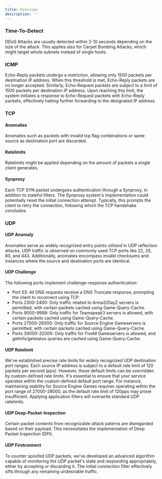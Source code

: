 ```yaml
---
title: Overview
description: ''
---
```


### Time-To-Detect ###
DDoS Attacks are usually detected within 2-10 seconds depending on the size of the attack. This applies also for Carpet Bombing Attacks, which might target whole subnets instead of single hosts.

### ICMP ###
Echo-Reply packets undergo a restriction, allowing only 1500 packets per destination IP address. When this threshold is met, Echo-Reply packets are no longer accepted. Similarly, Echo-Request packets are subject to a limit of 1500 packets per destination IP address. Upon reaching this limit, the system initiates a response to Echo-Request packets with Echo-Reply packets, effectively halting further forwarding to the designated IP address.

### TCP ###

#### Anomalies ####
Anomalies such as packets with invalid tcp flag combinations or same source as destination port are discarded.

#### Ratelimits ####
Ratelimits might be applied depending on the amount of packets a single client generates.

#### Synproxy ####
Each TCP SYN packet undergoes authentication through a Synproxy, in addition to stateful filters. The Synproxy system's implementation could potentially reset the initial connection attempt. Typically, this prompts the client to retry the connection, following which the TCP handshake concludes.

### UDP ###

#### UDP Anomaly ####
Anomalies serve as widely recognized entry points utilized in UDP reflection attacks. UDP traffic is observed on commonly used TCP ports like 22, 25, 80, and 443. Additionally, anomalies encompass invalid checksums and instances where the source and destination ports are identical.

#### UDP Challenge ####
The following ports implement challenge-response authentication:

- Port 53: All DNS requests receive a DNS Truncate response, prompting the client to reconnect using TCP.
- Ports 2300-2400: Only traffic related to Arma3/DayZ servers is permitted, with certain packets cached using Game-Query-Cache.
- Ports 9000-9999: Only traffic for Teamspeak3 servers is allowed, with certain packets cached using Game-Query-Cache.
- Ports 27000-28000: Only traffic for Source Engine Gameservers is permitted, with certain packets cached using Game-Query-Cache.
- Ports 30000-32000: Only traffic for FiveM Gameservers is allowed, and getinfo/getstatus queries are cached using Game-Query-Cache.

#### UDP Ratelimit ####
We've established precise rate limits for widely recognized UDP destination port ranges. Each source IP address is subject to a default rate limit of 120 packets per second (pps). However, these default limits can be overridden by custom-defined rate limits. It's essential to ensure that your service operates within the custom-defined default port range. For instance, maintaining stability for Source Engine Games requires operating within the port range of 27000-28000, as the default rate limit of 120pps may prove insufficient.
<Note>Applying application filters will overwrite standard UDP ratelimits.</Note>

#### UDP Deep-Packet-Inspection ####
Certain packet contents from recognizable attack paterns are disregarded based on their payload. This necessitates the implementation of Deep Packet Inspection (DPI).

#### UDP Firstconnect ####
To counter spoofed UDP packets, we've developed an advanced algorithm capable of monitoring the UDP packet's state and responding appropriately, either by accepting or discarding it. The initial connection filter effectively sifts through any remaining undesirable traffic.